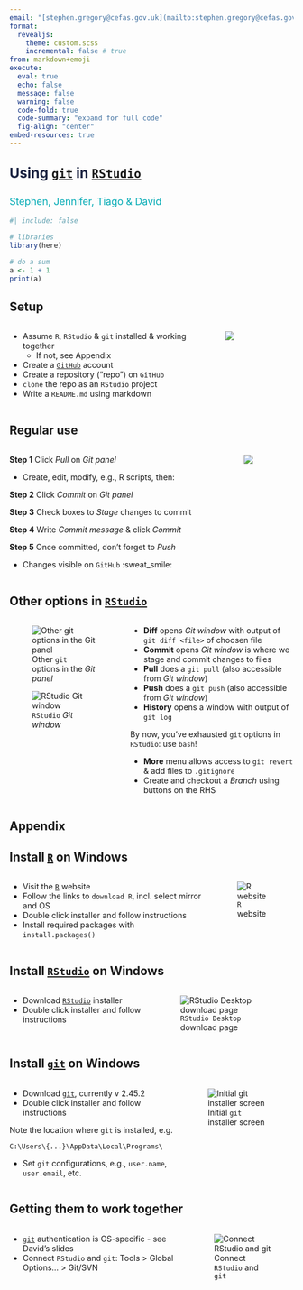 ```yaml
---
email: "[stephen.gregory@cefas.gov.uk](mailto:stephen.gregory@cefas.gov.uk)"
format: 
  revealjs:
    theme: custom.scss
    incremental: false # true
from: markdown+emoji
execute: 
  eval: true
  echo: false
  message: false
  warning: false
  code-fold: true
  code-summary: "expand for full code"
  fig-align: "center"
embed-resources: true
---
```


##  {background-image="background-title.png" background-size="100%"}

::: {.absolute top="0%" left="0%" width="1100" style="font-size: 1.75em; color: #1C2442; font-weight: bold;"}
Using [`git`](http://git-scm.com/) in [`RStudio`](https://www.rstudio.com/)
:::

::: {.absolute top="15%" left="0%" width="1100" style="font-size: 1.25em; color: #00AAB4;"}
Stephen, Jennifer, Tiago & David
:::

```r
#| include: false

# libraries
library(here)

# do a sum
a <- 1 + 1
print(a)

```


## Setup {background-image="background-body.png" background-size="100%"}

:::: {.columns}
::: {.column width="75%"}
* Assume `R`, `RStudio` & `git` installed & working together
  - [If not, see Appendix]{.small-text}
* Create a [`GitHub`](http://github.com/) account
* Create a repository ("repo") on `GitHub`
* `clone` the repo as an `RStudio` project
* Write a `README.md` using markdown
:::

::: {.column width="25%"}
![](rstudio-git-project.png)
:::
::::


## Regular use {background-image="background-body.png" background-size="100%"}


:::: {.columns}
::: {.column}

::: {.small-text}
**Step 1** Click *Pull* on *Git panel*
:::

* Create, edit, modify, e.g., R scripts, then:

::: {.small-text}
**Step 2** Click *Commit* on *Git panel*

**Step 3** Check boxes to *Stage* changes to commit

**Step 4** Write *Commit message* & click *Commit*

**Step 5** Once committed, don't forget to *Push*
:::

* Changes visible on `GitHub` :sweat_smile:

:::

::: {.column}
![](regular-use.png)
:::
::::


## Other options in [`RStudio`](https://www.rstudio.com/)

:::: {.columns}
::: {.column width="40%"}
![Other `git` options in the *Git panel*](rstudio-options.png)

![`RStudio` *Git window*](git-window.png)
:::

::: {.column width="60%"}
::: {.small-text}
* **Diff** opens *Git window* with output of `git diff <file>` of choosen file
* **Commit** opens *Git window* is where we stage and commit changes to files
* **Pull** does a `git pull` (also accessible from *Git window*)
* **Push** does a `git push` (also accessible from *Git window*)
* **History** opens a window with output of `git log`

::: {.callout-important title="Go directly to `bash` and don't pass go"}
By now, you've exhausted `git` options in `RStudio`: use `bash`!
:::

* **More** menu allows access to `git revert` & add files to `.gitignore`
* Create and checkout a *Branch* using buttons on the RHS
:::
:::
::::



## Appendix {background-image="background-body.png" background-size="100%"}


## Install [`R`](https://www.r-project.org/) on Windows

:::: {.columns}
::: {.column}
* Visit the [`R`](https://www.r-project.org/) website
* Follow the links to `download R`, incl. select mirror and OS
* Double click installer and follow instructions
* Install required packages with `install.packages()`
:::

::: {.column}
![`R` website](r-website.png)
:::
::::


## Install [`RStudio`](https://posit.co/products/open-source/rstudio/) on Windows

:::: {.columns}
::: {.column}
* Download [`RStudio`](https://posit.co/download/rstudio-desktop/) installer
* Double click installer and follow instructions
:::

::: {.column}
![`RStudio Desktop` download page](rstudio-download.png)
:::
::::


## Install [`git`](http://git-scm.com/) on Windows

:::: {.columns}
::: {.column}
* Download [`git`](http://git-scm.com/), currently v 2.45.2
* Double click installer and follow instructions

::: {.callout-important title="Installation location"}
Note the location where `git` is installed, e.g.

`C:\Users\{...}\AppData\Local\Programs\`
:::

<!-- * At "Choose the default behaviour of `git pull`": select `Rebase` -->
* Set `git` configurations, e.g., `user.name`, `user.email`, etc. 
:::

::: {.column}
![Initial `git` installer screen](git-setup1.png)
:::
::::


## Getting them to work together

:::: {.columns}
::: {.column}
* [`git`](http://git-scm.com/) authentication is OS-specific - see David's slides
* Connect `RStudio` and `git`: Tools > Global Options... > Git/SVN 
:::

::: {.column}
![Connect `RStudio` and `git`](rstudio-git.png)
:::
::::